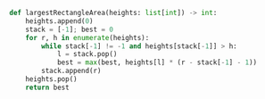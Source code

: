 ```python meta="source=problems/84-largest-rectangle-in-histogram/solution.py"
def largestRectangleArea(heights: list[int]) -> int:
    heights.append(0)
    stack = [-1]; best = 0
    for r, h in enumerate(heights):
        while stack[-1] != -1 and heights[stack[-1]] > h:
            l = stack.pop()
            best = max(best, heights[l] * (r - stack[-1] - 1))
        stack.append(r)
    heights.pop()
    return best
```